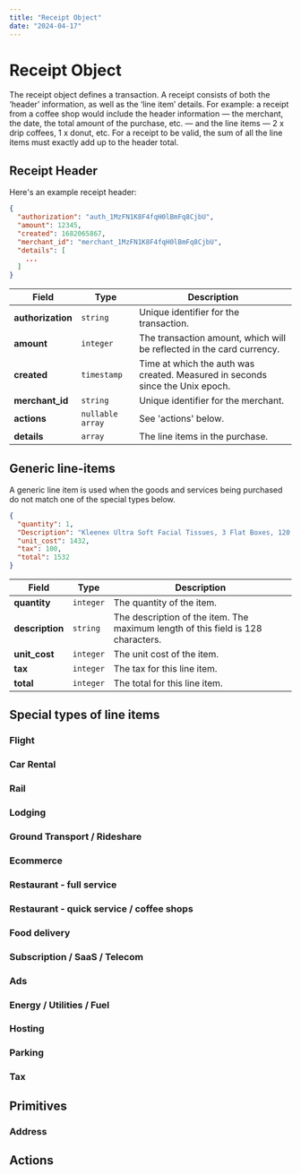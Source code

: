 ```yaml
---
title: "Receipt Object"
date: "2024-04-17"
---
```


# Receipt Object

The receipt object defines a transaction. A receipt consists of both the ‘header’ information, as well as the ‘line item’ details. For example: a receipt from a coffee shop would include the header information — the merchant, the date, the total amount of the purchase, etc. — and the line items — 2 x drip coffees, 1 x donut, etc. For a receipt to be valid, the sum of all the line items must exactly add up to the header total.

## Receipt Header

Here's an example receipt header:

```json
{
  "authorization": "auth_1MzFN1K8F4fqH0lBmFq8CjbU",
  "amount": 12345,
  "created": 1682065867,
  "merchant_id": "merchant_1MzFN1K8F4fqH0lBmFq8CjbU",
  "details": [
    ...
  ]
}
```

| Field             | Type             | Description                                                                   |
| ----------------- | ---------------- | ----------------------------------------------------------------------------- |
| **authorization** | `string`         | Unique identifier for the transaction.                                        |
| **amount**        | `integer`        | The transaction amount, which will be reflected in the card currency.         |
| **created**       | `timestamp`      | Time at which the auth was created. Measured in seconds since the Unix epoch. |
| **merchant_id**   | `string`         | Unique identifier for the merchant.                                           |
| **actions**       | `nullable array` | See 'actions' below.                                                          |
| **details**       | `array`          | The line items in the purchase.                                               |

## Generic line-items

A generic line item is used when the goods and services being purchased do not match one of the special types below.

```json
{
  "quantity": 1,
  "Description": "Kleenex Ultra Soft Facial Tissues, 3 Flat Boxes, 120 Tissues per Box",
  "unit_cost": 1432,
  "tax": 100,
  "total": 1532
}
```

| Field           | Type      | Description                                                                      |
| --------------- | --------- | -------------------------------------------------------------------------------- |
| **quantity**    | `integer` | The quantity of the item.                                                        |
| **description** | `string`  | The description of the item. The maximum length of this field is 128 characters. |
| **unit_cost**   | `integer` | The unit cost of the item.                                                       |
| **tax**         | `integer` | The tax for this line item.                                                      |
| **total**       | `integer` | The total for this line item.                                                    |

## Special types of line items

### Flight

### Car Rental

### Rail

### Lodging

### Ground Transport / Rideshare

### Ecommerce

### Restaurant - full service

### Restaurant - quick service / coffee shops

### Food delivery

### Subscription / SaaS / Telecom

### Ads

### Energy / Utilities / Fuel

### Hosting

### Parking

### Tax

## Primitives

### Address

## Actions

